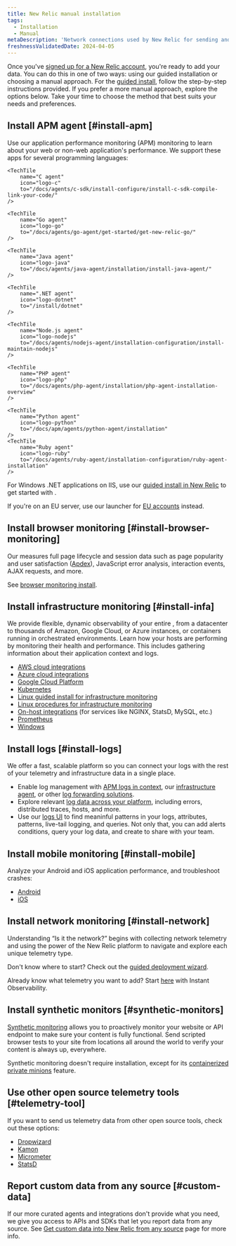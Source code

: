 ```yaml
---
title: New Relic manual installation
tags:
  - Installation
  - Manual
metaDescription: 'Network connections used by New Relic for sending and receiving data: IP addresses, domains, ports, endpoints.'
freshnessValidatedDate: 2024-04-05
---
```


Once you've [signed up for a New Relic account](https://newrelic.com/signup), you're ready to add your data. You can do this in one of two ways: using our guided installation or choosing a manual approach. For the [guided install](https://one.newrelic.com/launcher/nr1-core.explorer?pane=eyJuZXJkbGV0SWQiOiJucjEtY29yZS5saXN0aW5nIn0=&cards[0]=eyJuZXJkbGV0SWQiOiJucjEtaW5zdGFsbC1uZXdyZWxpYy5ucjEtaW5zdGFsbC1uZXdyZWxpYyIsImFjdGl2ZUNvbXBvbmVudCI6IlZUU09FbnZpcm9ubWVudCIsInBhdGgiOiJndWlkZWQifQ==), follow the step-by-step instructions provided. If you prefer a more manual approach, explore the options below. Take your time to choose the method that best suits your needs and preferences.


## Install APM agent [#install-apm]

Use our application performance monitoring (APM) monitoring to learn about your web or non-web application's performance. We support these apps for several programming languages:


<TechTileGrid>

    <TechTile
        name="C agent"
        icon="logo-c"
        to="/docs/agents/c-sdk/install-configure/install-c-sdk-compile-link-your-code/"
    />

    <TechTile
        name="Go agent"
        icon="logo-go"
        to="/docs/agents/go-agent/get-started/get-new-relic-go/"
    />

    <TechTile
        name="Java agent"
        icon="logo-java"
        to="/docs/agents/java-agent/installation/install-java-agent/"
    />

    <TechTile
        name=".NET agent"
        icon="logo-dotnet"
        to="/install/dotnet"
    />

    <TechTile
        name="Node.js agent"
        icon="logo-nodejs"
        to="/docs/agents/nodejs-agent/installation-configuration/install-maintain-nodejs"
    />

    <TechTile
        name="PHP agent"
        icon="logo-php"
        to="/docs/agents/php-agent/installation/php-agent-installation-overview"
    />

    <TechTile
        name="Python agent"
        icon="logo-python"
        to="/docs/apm/agents/python-agent/installation"
    />
    <TechTile
        name="Ruby agent"
        icon="logo-ruby"
        to="/docs/agents/ruby-agent/installation-configuration/ruby-agent-installation"
    />

</TechTileGrid>


For Windows .NET applications on IIS, use our [guided install in New Relic](https://one.newrelic.com/launcher/nr1-core.home?pane=eyJuZXJkbGV0SWQiOiJucjEtY29yZS5ob21lLXNjcmVlbiJ9&cards[0]=eyJuZXJkbGV0SWQiOiJucjEtaW5zdGFsbC1uZXdyZWxpYy5ucjEtaW5zdGFsbC1uZXdyZWxpYyIsInBhdGgiOiJhcG0iLCJsYW5ndWFnZSI6ICJkb3RuZXQiLCAicmVjaXBlTmFtZSI6ICJkb3RuZXQtYWdlbnQtaW5zdGFsbGVyIiwgImluaXRpYWxBY3Rpb25JbmRleCI6MiwiYWNjb3VudElkIjpudWxsfQ==) to get started with <InlinePopover type="apm" />.

If you're on an EU server, use our launcher for [EU accounts](https://one.eu.newrelic.com/launcher/nr1-core.home?pane=eyJuZXJkbGV0SWQiOiJucjEtY29yZS5ob21lLXNjcmVlbiJ9&cards[0]=eyJuZXJkbGV0SWQiOiJucjEtaW5zdGFsbC1uZXdyZWxpYy5ucjEtaW5zdGFsbC1uZXdyZWxpYyIsInBhdGgiOiJhcG0iLCJsYW5ndWFnZSI6ICJkb3RuZXQiLCAicmVjaXBlTmFtZSI6ICJkb3RuZXQtYWdlbnQtaW5zdGFsbGVyIiwgImluaXRpYWxBY3Rpb25JbmRleCI6MiwiYWNjb3VudElkIjpudWxsfQ==) instead.


## Install browser monitoring [#install-browser-monitoring]

Our <InlinePopover type="browser" /> measures full page lifecycle and session data such as page popularity and user satisfaction ([Apdex](/docs/apm/new-relic-apm/apdex/apdex-measure-user-satisfaction/)), JavaScript error analysis, interaction events, AJAX requests, and more.

See [browser monitoring install](/docs/browser/browser-monitoring/installation/install-browser-monitoring-agent/).

## Install infrastructure monitoring [#install-infa]

We provide flexible, dynamic observability of your entire <InlinePopover type="infrastructure" />, from a datacenter to thousands of Amazon, Google Cloud, or Azure instances, or containers running in orchestrated environments. Learn how your hosts are performing by monitoring their health and performance. This includes gathering information about their application context and logs.

* [AWS cloud integrations](/docs/infrastructure/amazon-integrations/connect/connect-aws-new-relic-infrastructure-monitoring/)
* [Azure cloud integrations](/docs/infrastructure/microsoft-azure-integrations/get-started/activate-azure-integrations/)
* [Google Cloud Platform](/docs/infrastructure/google-cloud-platform-integrations/get-started/connect-google-cloud-platform-services-new-relic/)
* [Kubernetes](/docs/kubernetes-pixie/kubernetes-integration/installation/kubernetes-integration-install-configure/)
* [Linux guided install for infrastructure monitoring](https://one.newrelic.com/launcher/nr1-core.explorer?pane=eyJuZXJkbGV0SWQiOiJucjEtY29yZS5saXN0aW5nIn0=&cards[0]=eyJuZXJkbGV0SWQiOiJucjEtaW5zdGFsbC1uZXdyZWxpYy5ucjEtaW5zdGFsbC1uZXdyZWxpYyIsImFjdGl2ZUNvbXBvbmVudCI6IlZUU09FbnZpcm9ubWVudCIsInBhdGgiOiJndWlkZWQifQ==)
* [Linux procedures for infrastructure monitoring](/docs/infrastructure/install-infrastructure-agent/linux-installation/install-infrastructure-monitoring-agent-linux/#manual-install)
* [On-host integrations](/docs/infrastructure/host-integrations/installation/install-infrastructure-host-integrations/) (for services like NGINX, StatsD, MySQL, etc.)
* [Prometheus](/docs/infrastructure/prometheus-integrations/get-started/send-prometheus-metric-data-new-relic/)
* [Windows](/docs/infrastructure/install-infrastructure-agent/windows-installation/install-infrastructure-monitoring-agent-windows/#install-manual)


## Install logs [#install-logs]

We offer a fast, scalable <InlinePopover type="logs" /> platform so you can connect your logs with the rest of your telemetry and infrastructure data in a single place.

* Enable log management with [APM logs in context](/docs/logs/logs-context/get-started-logs-context/), our [infrastructure agent](/docs/logs/forward-logs/forward-your-logs-using-infrastructure-agent/), or other [log forwarding solutions](/docs/logs/forward-logs/enable-log-management-new-relic/).
* Explore relevant [log data across your platform](/docs/logs/logs-context/get-started-logs-context/#response-time-example), including errors, distributed traces, hosts, and more.
* Use our [logs UI](/docs/logs/ui-data/use-logs-ui/) to find meaninful patterns in your logs, attributes, patterns, live-tail logging, and queries. Not only that, you can add alerts conditions, query your log data, and create <InlinePopover type="dashboards" /> to share with your team.


## Install mobile monitoring [#install-mobile]

Analyze your Android and iOS application performance, and troubleshoot crashes:

* [Android](/docs/mobile-monitoring/new-relic-mobile-android/get-started/introduction-new-relic-mobile-android/)
* [iOS](/docs/mobile-monitoring/new-relic-mobile-ios/get-started/introduction-new-relic-mobile-ios/)

## Install network monitoring [#install-network]

Understanding “Is it the network?” begins with collecting network telemetry and using the power of the New Relic platform to navigate and explore each unique telemetry type.

Don't know where to start? Check out the [guided deployment wizard](https://one.newrelic.com/network-performance-monitoring).

Already know what telemetry you want to add? Start [here](https://onenr.io/0VjYDqkZ3R0) with Instant Observability.

##  Install synthetic monitors [#synthetic-monitors]

[Synthetic monitoring](/docs/synthetics/synthetic-monitoring/getting-started/get-started-synthetic-monitoring/) allows you to proactively monitor your website or API endpoint to make sure your content is fully functional. Send scripted browser tests to your site from locations all around the world to verify your content is always up, everywhere.

Synthetic monitoring doesn't require installation, except for its [containerized private minions](/docs/synthetics/synthetic-monitoring/private-locations/install-containerized-private-minions-cpms/) feature.
    
## Use other open source telemetry tools [#telemetry-tool]

If you want to send us telemetry data from other open source tools, check out these options:

* [Dropwizard](/docs/more-integrations/open-source-telemetry-integrations/dropwizard/dropwizard-reporter/)
* [Kamon](/docs/more-integrations/open-source-telemetry-integrations/kamon/kamon-reporter/)
* [Micrometer](/docs/more-integrations/open-source-telemetry-integrations/micrometer/micrometer-metrics-registry)
* [StatsD](/docs/more-integrations/open-source-telemetry-integrations/statsd/statsd-monitoring-integration)


## Report custom data from any source [#custom-data]

If our more curated agents and integrations don't provide what you need, we give you access to APIs and SDKs that let you report data from any source. See [Get custom data into New Relic from any source](/docs/data-apis/custom-data/get-custom-data-from-any-source/) page for more info.

